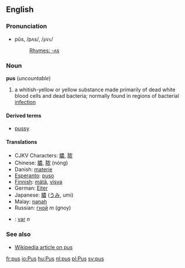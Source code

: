 ==English==
===Pronunciation===
*pŭs, /pʌs/, /<tt>pVs</tt>/
*:[[Rhymes:English:-ʌs|Rhymes: -ʌs]]

===Noun===
'''pus''' (''uncountable'')

# a whitish-yellow or yellow substance made primarily of dead white blood cells and dead bacteria; normally found in regions of bacterial [[infection]]

====Derived terms====
*[[pussy]]

====Translations====
*CJKV Characters: [[膿]], [[脓]]
*Chinese: [[膿]], [[脓]] (nóng)
*Danish: [[materie]]
*[[Esperanto]]: [[puso]]
*[[Finnish]]: [[mätä]], [[visva]]
*German: [[Eiter]]
*Japanese: [[膿]] ([[うみ]], umi)
*Malay: [[nanah]]
*Russian: [[гной]] ''m'' (gnoy)
*{{sv}}: [[var]] ''n''

===See also===
*[[w:Pus|Wikipedia article on pus]]

[[fr:pus]]
[[io:Pus]]
[[hu:Pus]]
[[nl:pus]]
[[pl:Pus]]
[[sv:pus]]